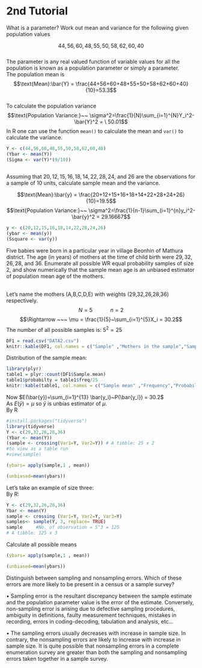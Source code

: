 # 2nd Tutorial


::: {.exercise}

What is a parameter? Work out mean and variance for the following given
population values

:::
$$44, 56, 60, 48, 55, 50, 58, 62, 60, 40$$
\
The parameter is any real valued function of variable values for all the population is known as a population parameter or simply a parameter.
\
The population mean is
$$\text{Mean}:\bar{Y} = \frac{44+56+60+48+55+50+58+62+60+40}{10}=53.3$$
\
To calculate the population variance
$$\text{Population Variance:}~~ \sigma^2=\frac{1}{N}\sum_{i=1}^{N}Y_i^2-\bar{Y}^2 = \ 50.01$$
In R one can use the function `mean()` to calculate the mean and `var()` to calculate the variance. 
```r
Y <- c(44,56,60,48,55,50,58,62,60,40)
(Ybar <- mean(Y))
(Sigma <- var(Y)*(9/10))
 

```

::: {.exercise}
Assuming that $20, 12, 15, 16, 18, 14,22,28,24,$ and $26$ are the observations for a sample of $10$ units, calculate sample mean and the variance.
:::
$$\text{Mean}:\bar{y} = \frac{20+12+15+16+18+14+22+28+24+26}{10}=19.5$$
$$\text{Population Variance:}~~ \sigma^2=\frac{1}{n-1}\sum_{i=1}^{n}y_i^2-\bar{y}^2 = 29.16667$$

```r
y <- c(20,12,15,16,18,14,22,28,24,26)
(ybar <- mean(y))
(Ssquare <- var(y)) 
```

::: {.exercise}
Five babies were born in a particular year in village Beonhin of Mathura district. The age (in years) of mothers at the time of child birth were $29, 32, 26, 28,$ and $36$. Enumerate all possible WR equal probability samples of size 2, and show numerically that the sample mean age is an unbiased estimator of population mean age of the mothers.
:::

\
Let’s name the mothers (A,B,C,D,E) with weights (29,32,26,28,36) respectively.
$$N=5 ~~~~~~~~~~~~ n=2$$
$$\Rightarrow ~~~ \mu = \frac{1}{5}~\sum_{i=1}^{5}X_i = 30.2$$
The number of all possible samples is: $5^2=25$
```r
DF1 = read.csv("DATA2.csv")
knitr::kable(DF1, col.names = c("Sample" ,"Mothers in the sample","Sample mean"), align = "lccrr")
```


Distribution of the sample mean:
```r
library(plyr)
table1 = plyr::count(DF1$Sample.mean)
table1$probabilty = table1$freq/25
knitr::kable(table1, col.names = c("Sample mean" ,"Frequency","Probabilty"), align = "lccrr")

```


Now $E(\bar{y})=\sum_{i=1}^{13} \bar{y_i}~P(\bar{y_i}) = 30.2$
\
As $E(\bar{y})=\mu$ so $\bar{y}$ is unbias estimator of $\mu$. 
\
By R
```r
#install.packages("tidyverse")
library(tidyverse)
Y <- c(29,32,26,28,36)
(Ybar <- mean(Y))
(sample <- crossing(Var1=Y, Var2=Y)) # A tibble: 25 x 2
#to view as a table run
#view(sample) 
```
```r
(ybars= apply(sample,1 , mean))
```
```r
(unbiased=mean(ybars))
```
Let’s take an example of size three:
\
By R: 
```r
Y <- c(29,32,26,28,36)
Ybar <- mean(Y)
sample <- crossing (Var1=Y, Var2=Y, Var3=Y)
samples<- sample(Y, 3, replace= TRUE)
sample     #No. of observation = 5^3 = 125
# A tibble: 125 x 3

```

Calculate all possible means
```r
(ybars= apply(sample,1 , mean))
```

```r
(unbiased=mean(ybars))
```

::: {.exercise}
Distinguish between sampling and nonsampling errors. Which of these errors are more likely to be present in a census or a sample survey?
:::

•	Sampling error is the resultant discrepancy between the sample estimate and the population parameter value is the error of the estimate. Conversely, non-sampling error is arising due to defective sampling procedures, ambiguity in definitions, faulty measurement techniques, mistakes in recording, errors in coding-decoding, tabulation and analysis, etc…

•	The sampling errors usually decreases with increase in sample size. In contrary, the nonsampling errors are likely to increase with increase in sample size. It is quite possible that nonsampling errors in a complete enumeration survey are greater than both the sampling and nonsampling errors taken together in a sample survey.
